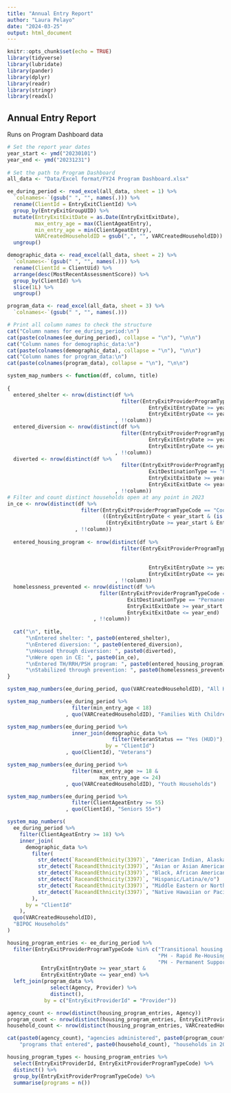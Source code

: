 ---
title: "Annual Entry Report"
author: "Laura Pelayo"
date: "2024-03-25"
output: html_document
---

```{r setup, include=FALSE}
knitr::opts_chunk$set(echo = TRUE)
library(tidyverse)
library(lubridate)
library(pander)
library(dplyr)
library(readr)
library(stringr)
library(readxl)
```

## Annual Entry Report

Runs on Program Dashboard data

```{r Read Data and initial cleaning}

# Set the report year dates
year_start <- ymd("20230101")
year_end <- ymd("20231231")
 
# Set the path to Program Dashboard
all_data <- "Data/Excel format/FY24 Program Dashboard.xlsx"

ee_during_period <- read_excel(all_data, sheet = 1) %>%
  `colnames<-`(gsub(" ", "", names(.))) %>%
  rename(ClientId = EntryExitClientId) %>%
  group_by(EntryExitGroupUID) %>%
  mutate(EntryExitExitDate = as.Date(EntryExitExitDate),
         max_entry_age = max(ClientAgeatEntry),
         min_entry_age = min(ClientAgeatEntry),
         VARCreatedHouseholdID = gsub(",", "", VARCreatedHouseholdID)) %>%
  ungroup()

demographic_data <- read_excel(all_data, sheet = 2) %>%
  `colnames<-`(gsub(" ", "", names(.))) %>%
  rename(ClientId = ClientUid) %>%
  arrange(desc(MostRecentAssessmentScore)) %>%
  group_by(ClientId) %>%
  slice(1L) %>%
  ungroup()

program_data <- read_excel(all_data, sheet = 3) %>%
  `colnames<-`(gsub(" ", "", names(.)))


```


```{r Get Column names}

# Print all column names to check the structure
cat("Column names for ee_during_period:\n")
cat(paste(colnames(ee_during_period), collapse = "\n"), "\n\n") 
cat("Column names for demographic_data:\n")
cat(paste(colnames(demographic_data), collapse = "\n"), "\n\n") 
cat("Column names for program_data:\n")
cat(paste(colnames(program_data), collapse = "\n"), "\n\n")

```




```{r system map}

system_map_numbers <- function(df, column, title)
  
{
  entered_shelter <- nrow(distinct(df %>%
                                     filter(EntryExitProviderProgramTypeCode == "Emergency Shelter - Entry Exit (HUD)" &
                                              EntryExitEntryDate >= year_start &
                                              EntryExitEntryDate <= year_end)
                                   , !!column))
  entered_diversion <- nrow(distinct(df %>%
                                     filter(EntryExitProviderProgramTypeCode == "Diversion" &
                                              EntryExitEntryDate >= year_start &
                                              EntryExitEntryDate <= year_end)
                                   , !!column))
  diverted <- nrow(distinct(df %>%
                                     filter(EntryExitProviderProgramTypeCode == "Diversion" &
                                              ExitDestinationType == "Permanent Situation" &
                                              EntryExitExitDate >= year_start &
                                              EntryExitExitDate <= year_end)
                                   , !!column))
# Filter and count distinct households open at any point in 2023
in_ce <- nrow(distinct(df %>%
                        filter(EntryExitProviderProgramTypeCode == "Coordinated Entry (HUD)" &
                               ((EntryExitEntryDate < year_start & (is.na(EntryExitExitDate) | EntryExitExitDate >= year_start)) |
                                (EntryExitEntryDate >= year_start & EntryExitEntryDate <= year_end)))
                      , !!column))
  
  entered_housing_program <- nrow(distinct(df %>%
                                     filter(EntryExitProviderProgramTypeCode %in% c("Transitional housing (HUD)",
                                                                                    "PH - Rapid Re-Housing (HUD)",
                                                                                    "PH - Permanent Supportive Housing (disability required for entry) (HUD)") &
                                              EntryExitEntryDate >= year_start &
                                              EntryExitEntryDate <= year_end)
                                   , !!column))
  homelessness_prevented <- nrow(distinct(df %>%
                              filter(EntryExitProviderProgramTypeCode == "Homelessness Prevention (HUD)" &
                                       ExitDestinationType == "Permanent Situation" &
                                       EntryExitExitDate >= year_start &
                                       EntryExitExitDate <= year_end)
                            , !!column))
  
  cat("\n", title,
      "\nEntered shelter: ", paste0(entered_shelter),
      "\nEntered diversion: ", paste0(entered_diversion),
      "\nHoused through diversion: ", paste0(diverted),
      "\nWere open in CE: ", paste0(in_ce),
      "\nEntered TH/RRH/PSH program: ", paste0(entered_housing_program),
      "\nStabilized through prevention: ", paste0(homelessness_prevented), "\n")
}

```



```{r run system numbers}

system_map_numbers(ee_during_period, quo(VARCreatedHouseholdID), "All Households")

system_map_numbers(ee_during_period %>%
                     filter(min_entry_age < 18)
                   , quo(VARCreatedHouseholdID), "Families With Children")

system_map_numbers(ee_during_period %>%
                     inner_join(demographic_data %>%
                                  filter(VeteranStatus == "Yes (HUD)"),
                                by = "ClientId")
                   , quo(ClientId), "Veterans")

system_map_numbers(ee_during_period %>%
                     filter(max_entry_age >= 18 &
                              max_entry_age <= 24)
                   , quo(VARCreatedHouseholdID), "Youth Households")

system_map_numbers(ee_during_period %>%
                     filter(ClientAgeatEntry >= 55)
                   , quo(ClientId), "Seniors 55+")

system_map_numbers(
  ee_during_period %>%
    filter(ClientAgeatEntry >= 18) %>%
    inner_join(
      demographic_data %>%
        filter(
          str_detect(`RaceandEthnicity(3397)`, "American Indian, Alaska Native, or Indigenous") |
          str_detect(`RaceandEthnicity(3397)`, "Asian or Asian American") |
          str_detect(`RaceandEthnicity(3397)`, "Black, African American, or African") |
          str_detect(`RaceandEthnicity(3397)`, "Hispanic/Latina/e/o") |
          str_detect(`RaceandEthnicity(3397)`, "Middle Eastern or North African") |
          str_detect(`RaceandEthnicity(3397)`, "Native Hawaiian or Pacific Islander")
        ), 
      by = "ClientId"
    ),
  quo(VARCreatedHouseholdID), 
  "BIPOC Households"
)

```


```{r get program numbers}

housing_program_entries <- ee_during_period %>%
  filter(EntryExitProviderProgramTypeCode %in% c("Transitional housing (HUD)",
                                                 "PH - Rapid Re-Housing (HUD)",
                                                 "PH - Permanent Supportive Housing (disability required for entry) (HUD)") &
           EntryExitEntryDate >= year_start &
           EntryExitEntryDate <= year_end) %>%
  left_join(program_data %>%
              select(Agency, Provider) %>%
              distinct(), 
            by = c("EntryExitProviderId" = "Provider"))

agency_count <- nrow(distinct(housing_program_entries, Agency))
program_count <- nrow(distinct(housing_program_entries, EntryExitProviderId))
household_count <- nrow(distinct(housing_program_entries, VARCreatedHouseholdID))  ## this will match number from above

cat(paste0(agency_count), "agencies administered", paste0(program_count),
    "programs that entered", paste0(household_count), "households in 2023.")

housing_program_types <- housing_program_entries %>%
  select(EntryExitProviderId, EntryExitProviderProgramTypeCode) %>%
  distinct() %>%
  group_by(EntryExitProviderProgramTypeCode) %>%
  summarise(programs = n())

```






























